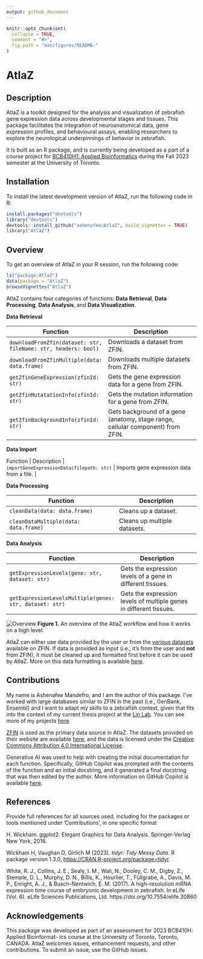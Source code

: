 ```yaml
---
output: github_document
---
```


```r
knitr::opts_chunk$set(
  collapse = TRUE,
  comment = "#>",
  fig.path = "man/figures/README-"
)
```

# AtlaZ

## Description

AtlaZ is a toolkit designed for the analysis and visualization of zebrafish gene expression data across developmental stages and tissues. This package facilitates the integration of neuroanatomical data, gene expression profiles, and behavioural assays, enabling researchers to explore the neurological underpinnings of behavior in zebrafish.

It is built as an R package, and is currently being developed as a part of a course project for [BCB410H1: Applied Bioinformatics](https://artsci.calendar.utoronto.ca/course/bcb410h1) during the Fall 2023 semester at the University of Toronto.

## Installation

To install the latest development version of AtlaZ, run the following code in R:

```r
install.packages("devtools")
library("devtools")
devtools::install_github("ashenafee/AtlaZ", build_vignettes = TRUE)
library("AtlaZ")
```

## Overview

To get an overview of AtlaZ in your R session, run the following code:
```r
ls("package:AtlaZ")
data(package = "AtlaZ")
browseVignettes("AtlaZ")
```

AtlaZ contains four categories of functions: **Data Retrieval**, **Data Processing**, **Data Analysis**, and **Data Visualization**.

**Data Retrieval**

| Function | Description |
| --- | --- |
| `downloadFromZfin(dataset: str, fileName: str, headers: bool)` | Downloads a dataset from ZFIN. |
| `downloadFromZfinMultiple(data: data.frame)` | Downloads multiple datasets from ZFIN. |
| `getZfinGeneExpression(zfinId: str)` | Gets the gene expression data for a gene from ZFIN. |
| `getZfinMutatationInfo(zfinId: str)` | Gets the mutation information for a gene from ZFIN. |
| `getZfinBackgroundInfo(zfinId: str)` | Gets background of a gene (anatomy, stage range, cellular component) from ZFIN. |

**Data Import**

| Function | Description |
| `importGeneExpressionData(filepath: str)` | Imports gene expression data from a file. |

**Data Processing**

| Function | Description |
| --- | --- |
| `cleanData(data: data.frame)` | Cleans up a dataset. |
| `cleanDataMultiple(data: data.frame)` | Cleans up multiple datasets. |

**Data Analysis**

| Function | Description |
| --- | --- |
| `getExpressionLevels(gene: str, dataset: str)` | Gets the expression levels of a gene in different tissues. |
| `getExpressionLevelsMultiple(genes: str, dataset: str)` | Gets the expression levels of multiple genes in different tissues. |

![Overview](./inst/extdata/MANDEFRO_A_A1.png)
**Figure 1.** An overview of the AtlaZ workflow and how it works on a high level.

AtlaZ can either use data provided by the user or from the [various datasets](https://zfin.org/downloads) available on ZFIN. If data is provided as input (i.e., it's from the user and **not** from ZFIN), it must be cleaned up and formatted first before it can be used by AtlaZ. More on this data formatting is available [here](./docs/input.md).

## Contributions

My name is Ashenafee Mandefro, and I am the author of this package. I've worked with large databases similar to ZFIN in the past (i.e., GenBank, Ensembl) and I want to adapt my skills to a zebrafish context, given that fits into the context of my current thesis project at the [Lin Lab](https://lin.csb.utoronto.ca/). You can see more of my projects [here](https://github.com/ashenafee).

[ZFIN](https://www.zfin.org) is used as the primary data source in AtlaZ. The datasets provided on their website are available [here](https://zfin.org/downloads), and the data is licensed under the [Creative Commons Attribution 4.0 International License](https://creativecommons.org/licenses/by/4.0/).

Generative AI was used to help with creating the initial documentation for each function. Specifically, GitHub Copilot was prompted with the contents of the function and an initial docstring, and it generated a final docstring that was then edited by the author. More information on GitHub Copilot is available [here](https://copilot.github.com/).

## References
Provide full references for all sources used, including for the packages or tools mentioned
under ’Contributions’, in one specific format

H. Wickham. ggplot2: Elegant Graphics for Data Analysis. Springer-Verlag New York, 2016.

Wickham H, Vaughan D, Girlich M (2023). _tidyr: Tidy Messy Data_. R package version
  1.3.0, <https://CRAN.R-project.org/package=tidyr>.

White, R. J., Collins, J. E., Sealy, I. M., Wali, N., Dooley, C. M., Digby, Z., Stemple, D. L., Murphy, D. N., Billis, K., Hourlier, T., Füllgrabe, A., Davis, M. P., Enright, A. J., & Busch-Nentwich, E. M. (2017). A high-resolution mRNA expression time course of embryonic development in zebrafish. In eLife (Vol. 6). eLife Sciences Publications, Ltd. https://doi.org/10.7554/elife.30860




## Acknowledgements

This package was developed as part of an assessment for 2023 BCB410H: Applied Bioinformat-
ics course at the University of Toronto, Toronto, CANADA. AtlaZ welcomes issues,
enhancement requests, and other contributions. To submit an issue, use the GitHub issues.
